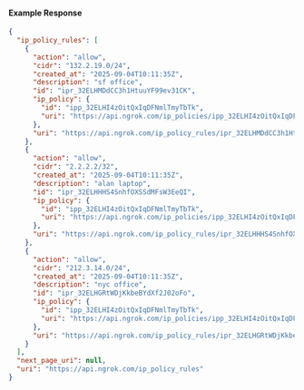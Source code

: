 
#### Example Response

```json
{
  "ip_policy_rules": [
    {
      "action": "allow",
      "cidr": "132.2.19.0/24",
      "created_at": "2025-09-04T10:11:35Z",
      "description": "sf office",
      "id": "ipr_32ELHMDdCC3h1HtuuYF99ev31CK",
      "ip_policy": {
        "id": "ipp_32ELHI4zOitQxIqDFNmlTmyTbTk",
        "uri": "https://api.ngrok.com/ip_policies/ipp_32ELHI4zOitQxIqDFNmlTmyTbTk"
      },
      "uri": "https://api.ngrok.com/ip_policy_rules/ipr_32ELHMDdCC3h1HtuuYF99ev31CK"
    },
    {
      "action": "allow",
      "cidr": "2.2.2.2/32",
      "created_at": "2025-09-04T10:11:35Z",
      "description": "alan laptop",
      "id": "ipr_32ELHHHS4SnhfOXSSdMFsW3EeQI",
      "ip_policy": {
        "id": "ipp_32ELHI4zOitQxIqDFNmlTmyTbTk",
        "uri": "https://api.ngrok.com/ip_policies/ipp_32ELHI4zOitQxIqDFNmlTmyTbTk"
      },
      "uri": "https://api.ngrok.com/ip_policy_rules/ipr_32ELHHHS4SnhfOXSSdMFsW3EeQI"
    },
    {
      "action": "allow",
      "cidr": "212.3.14.0/24",
      "created_at": "2025-09-04T10:11:35Z",
      "description": "nyc office",
      "id": "ipr_32ELHGRtWDjKkbeBYdXf2J02oFo",
      "ip_policy": {
        "id": "ipp_32ELHI4zOitQxIqDFNmlTmyTbTk",
        "uri": "https://api.ngrok.com/ip_policies/ipp_32ELHI4zOitQxIqDFNmlTmyTbTk"
      },
      "uri": "https://api.ngrok.com/ip_policy_rules/ipr_32ELHGRtWDjKkbeBYdXf2J02oFo"
    }
  ],
  "next_page_uri": null,
  "uri": "https://api.ngrok.com/ip_policy_rules"
}
```
